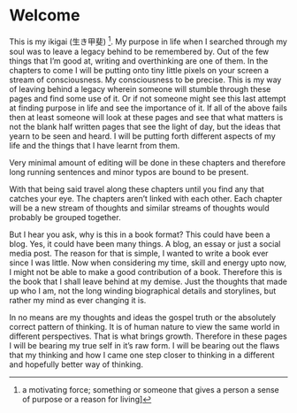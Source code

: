# Welcome

This is my ikigai (生き甲斐) [^1]. My purpose in life when I searched through my soul was to leave a legacy behind to be remembered by. Out of the few things that I'm good at, writing and overthinking are one of them. In the chapters to come I will be putting onto tiny little pixels on your screen a stream of consciousness. My consciousness to be precise. This is my way of leaving behind a legacy wherein someone will stumble through these pages and find some use of it. Or if not someone might see this last attempt at finding purpose in life and see the importance of it. If all of the above fails then at least someone will look at these pages and see that what matters is not the blank half written pages that see the light of day, but the ideas that yearn to be seen and heard. I will be putting forth different aspects of my life and the things that I have learnt from them. 

:::{.callout-caution}
Very minimal amount of editing will be done in these chapters and therefore long running sentences and minor typos are bound to be present.
:::

:::{.callout-note} 
With that being said travel along these chapters until you find any that catches your eye. The chapters aren't linked with each other. Each chapter will be a new stream of thoughts and similar streams of thoughts would probably be grouped together. 
:::

But I hear you ask, why is this in a book format? This could have been a blog. Yes, it could have been many things. A blog, an essay or just a social media post. The reason for that is simple, I wanted to write a book ever since I was little. Now when considering my time, skill and energy upto now, I might not be able to make a good contribution of a book. Therefore this is the book that I shall leave behind at my demise. Just the thoughts that made up who I am, not the long winding biographical details and storylines, but rather my mind as ever changing it is. 

In no means are my thoughts and ideas the gospel truth or the absolutely correct pattern of thinking. It is of human nature to view the same world in different perspectives. That is what brings growth. Therefore in these pages I will be bearing my true self in it's raw form. I will be bearing out the flaws that my thinking and how I came one step closer to thinking in a different and hopefully better way of thinking.

[^1]: a motivating force; something or someone that gives a person a sense of purpose or a reason for living]